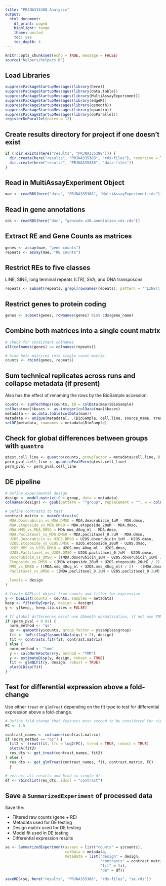 ```yaml
---
title: "PRJNA335388 Analysis"
output:
  html_document:
    df_print: paged
    highlight: tango
    theme: united
    toc: yes
    toc_depth: 4
---
```


```r
knitr::opts_chunk$set(echo = TRUE, message = FALSE)
source("helpers/helpers.R")
```

## Load Libraries

```r
suppressPackageStartupMessages(library(here))
suppressPackageStartupMessages(library(data.table))
suppressPackageStartupMessages(library(MultiAssayExperiment))
suppressPackageStartupMessages(library(edgeR))
suppressPackageStartupMessages(library(qsmooth))
suppressPackageStartupMessages(library(quantro))
suppressPackageStartupMessages(library(doParallel))
registerDoParallel(cores = 12)
```

## Create results directory for project if one doesn't exist

```r
if (!dir.exists(here("results", "PRJNA335388"))) {
  dir.create(here("results", "PRJNA335388", "rds-files"), recursive = TRUE)
  dir.create(here("results", "PRJNA335388", "data-files"))
}
```

## Read in MultiAssayExperiment Object

```r
mae <- readRDS(here("data", "PRJNA335388", "MultiAssayExperiment.rds"))
```

## Read in gene annotations

```r
cds <- readRDS(here("doc", "gencode.v26.annotation.cds.rds"))
```

## Extract RE and Gene Counts as matrices

```r
genes <- assay(mae, "gene counts")
repeats <- assay(mae, "RE counts")
```

## Restrict REs to five classes

LINE, SINE, long terminal repeats (LTR), SVA, and DNA transposons

```r
repeats <- subset(repeats, grepl(rownames(repeats), pattern = "^LINE\\.|^SINE\\.|^LTR\\.|.*\\.SVA\\..*|^DNA\\."))
```

## Restrict genes to protein coding

```r
genes <- subset(genes, rownames(genes) %in% cds$gene_name)
```

## Combine both matrices into a single count matrix

```r
# check for consistent colnames
all(colnames(genes) == colnames(repeats))

# bind both matrices into single count matrix
counts <- rbind(genes, repeats)
```

## Sum technical replicates across runs and collapse metadata (if present)

Also has the effect of renaming the rows by the BioSample accession.

```r
counts <- sumTechReps(counts, ID = colData(mae)$BioSample)
colData(mae)$bases <- as.integer(colData(mae)$bases)
metadata <- as.data.table(colData(mae))
metadata <- unique(metadata[, .(BioSample, cell.line, source_name, treatment, group)])
setDF(metadata, rownames = metadata$BioSample)
```

## Check for global differences between groups with `quantro`

```r
qtest.cell_line <- quantro(counts, groupFactor = metadata$cell.line, B = 1e3)
perm_pval.cell_line <- quantroPvalPerm(qtest.cell_line)
perm_pval <- perm_pval.cell_line
```

## DE pipeline

```r
# Define experimental design
design <- model.matrix(~0 + group, data = metadata)
colnames(design) <- gsub(pattern = "^group", replacement = "", x = colnames(design))

# Define contrasts to test
contrast.matrix <- makeContrasts(
  MDA.Doxorubicin_vs_MDA.DMSO = MDA.doxorubicin_1uM - MDA.dmso,
  MDA.Etoposide_vs_MDA.DMSO = MDA.etoposide_20uM - MDA.dmso,
  MDA.MMS_vs_MDA.DMSO = MDA.mms_40ug_ml - MDA.dmso,
  MDA.Paclitaxel_vs_MDA.DMSO = MDA.paclitaxel_0.2uM - MDA.dmso,
  U2OS.Doxorubicin_vs_U2OS.DMSO = U2OS.doxorubicin_1uM - U2OS.dmso,
  U2OS.Etoposide_vs_U2OS.DMSO = U2OS.etoposide_20uM - U2OS.dmso,
  U2OS.MMS_vs_U2OS.DMSO = U2OS.mms_40ug_ml - U2OS.dmso,
  U2OS.Paclitaxel_vs_U2OS.DMSO = U2OS.paclitaxel_0.2uM - U2OS.dmso,
  Doxorubicin_vs_DMSO = ((MDA.doxorubicin_1uM + U2OS.doxorubicin_1uM) / 2) - ((MDA.dmso + U2OS.dmso) / 2),
  Etoposide_vs_DMSO = ((MDA.etoposide_20uM + U2OS.etoposide_20uM) / 2) - ((MDA.dmso + U2OS.dmso) / 2),
  MMS_vs_DMSO = ((MDA.mms_40ug_ml + U2OS.mms_40ug_ml) / 2) - ((MDA.dmso + U2OS.dmso) / 2),
  Paclitaxel_vs_DMSO = ((MDA.paclitaxel_0.2uM + U2OS.paclitaxel_0.2uM) / 2) - ((MDA.dmso + U2OS.dmso) / 2), 
  
  levels = design
)

# Create DGEList object from counts and filter for expression
y <- DGEList(counts = counts, samples = metadata)
keep <- filterByExpr(y, design = design)
y <- y[keep,, keep.lib.sizes = FALSE]

# If global differences exist use QSmooth normalization, if not use TMM
if (perm_pval < 0.01) {
  norm_method <- "qs"
  qs <- qsmooth(y$counts, group_factor = y$samples$group)
  fit <- lmFit(log2(qsmoothData(qs) + 2), design)
  fit <- contrasts.fit(fit, contrast.matrix)
} else {
  norm_method <- "tmm"
  y <- calcNormFactors(y, method = "TMM")
  y <- estimateDisp(y, design, robust = TRUE)
  fit <- glmQLFit(y, design, robust = TRUE)
  plotQLDisp(fit)
}
```

## Test for differential expression above a fold-change

Use either `treat` or `glmTreat` depending on the fit type to test for 
differential expression above a fold-change.

```r
# Define fold-change that features must exceed to be considered for significance
FC <- 1.5

contrast_names <- colnames(contrast.matrix)
if (norm_method == "qs") {
  fit2 <- treat(fit, lfc = log2(FC), trend = TRUE, robust = TRUE)
  plotSA(fit2)
  res_dts <- get_treat(contrast_names, fit2)
} else {
  res_dts <- get_glmTreat(contrast_names, fit, contrast.matrix, FC)
  }

# extract all results and bind to single df
df <- rbindlist(res_dts, idcol = "contrast")
```

## Save a `SummarizedExperiment` of processed data

Save the:

- Filtered raw counts (gene + RE)
- Metadata used for DE testing
- Design matrix used for DE testing
- Model fit used in DE testing
- Differential expression results

```r
se <- SummarizedExperiment(assays = list("counts" = y$counts),
                           colData = metadata,
                           metadata = list("design" = design, 
                                           "contrasts" = contrast.matrix,
                                           "fit" = fit,
                                           "de" = df))

saveRDS(se, here("results", "PRJNA335388", "rds-files", "se.rds"))
```
